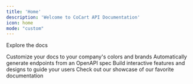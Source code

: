 ```yaml
---
title: 'Home'
description: 'Welcome to CoCart API Documentation'
icon: home
mode: "custom"
---
```


<div class="text-align: center; font-size: 24px; font-weight: 600; margin-bottom: 2rem;">
    <p>Explore the docs</p>
</div>

<Frame>
    <CardGroup cols={2}>
    <Card
        title="Customize Style"
        icon="palette"
        href="https://mintlify.com/docs/settings/global"
    >
        Customize your docs to your company's colors and brands
    </Card>
    <Card
        title="Reference APIs"
        icon="code"
        href="https://mintlify.com/docs/api-playground/openapi"
    >
        Automatically generate endpoints from an OpenAPI spec
    </Card>
    <Card
        title="Add Components"
        icon="screwdriver-wrench"
        href="https://mintlify.com/docs/components/accordion"
    >
        Build interactive features and designs to guide your users
    </Card>
    <Card
        title="Get Inspiration"
        icon="stars"
        href="https://mintlify.com/showcase"
    >
        Check out our showcase of our favorite documentation
    </Card>
    </CardGroup>
</Frame>